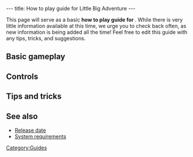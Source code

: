 ---
title: How to play guide for Little Big Adventure
---

{{Stub}}
This page will serve as a basic '''how to play guide for ''{{Gamename}}'''''. While there is very little information available at this time, we urge you to check back often, as new information is being added all the time! Feel free to edit this guide with any tips, tricks, and suggestions.

==Basic gameplay==

==Controls==

==Tips and tricks==

==See also==
* [[Release date]]
* [[System requirements]]

[[Category:Guides]]